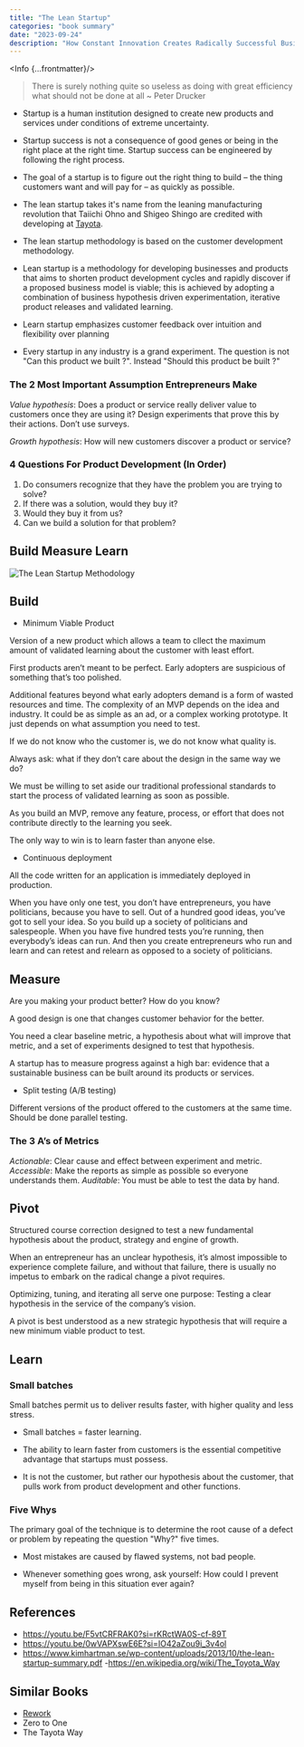 ```yaml
---
title: "The Lean Startup"
categories: "book summary"
date: "2023-09-24"
description: "How Constant Innovation Creates Radically Successful Businesses"
---
```


<Info {...frontmatter}/>


> There is surely nothing quite so useless as doing with great efficiency what should not be done at all ~ Peter Drucker


- Startup is a human institution designed to create new products and services under conditions of extreme uncertainty.

- Startup success is not a consequence of good genes or being in the right place at the right time. Startup success can be engineered by following the right process.

- The goal of a startup is to figure out the right thing to build – the thing customers want and will pay for – as quickly as possible.


- The lean startup takes it's name from the leaning manufacturing revolution that Taiichi Ohno and Shigeo Shingo are credited with developing at [Tayota](https://www.toyota-europe.com/about-us/toyota-vision-and-philosophy/toyota-production-system).

- The lean startup methodology is based on the customer development methodology.

- Lean startup is a methodology for developing businesses and products that aims to shorten product development cycles and rapidly discover if a proposed business model is viable; this is achieved by adopting a combination of business hypothesis driven experimentation, iterative product releases and validated learning.

- Learn startup emphasizes customer feedback over intuition and flexibility over planning

- Every startup in any industry is a grand experiment. The question is not "Can this product we built ?".  Instead "Should this product be built ?"


### The 2 Most Important Assumption Entrepreneurs Make

*Value hypothesis*: Does a product or service really deliver value to customers once they are using it? Design experiments that prove this by their actions. Don’t use surveys.

*Growth hypothesis*: How will new customers discover a product or service?


### 4 Questions For Product Development (In Order)
1. Do consumers recognize that they have the problem you are trying to solve?
2. If there was a solution, would they buy it?
3. Would they buy it from us?
4. Can we build a solution for that problem?


## Build Measure Learn

![The Lean Startup Methodology](https://theleanstartup.com/images/methodology_diagram.jpg "The Lean Startup Methodology")

## Build

- Minimum Viable Product

Version of a new product which allows a team to cllect the maximum amount of validated learning about the customer with least effort.

First products aren’t meant to be perfect. Early adopters are suspicious of something that’s too polished.

Additional features beyond what early adopters demand is a form of wasted resources and time.
The complexity of an MVP depends on the idea and industry. It could be as simple as an ad, or a complex working prototype. It just depends on what assumption you need to test.

If we do not know who the customer is, we do not know what quality is.

Always ask: what if they don’t care about the design in the same way we do?

We must be willing to set aside our traditional professional standards to start the process of validated learning as soon as possible.

As you build an MVP, remove any feature, process, or effort that does not contribute directly to the learning you seek.

The only way to win is to learn faster than anyone else.

- Continuous deployment 

All the code written for an application is immediately deployed in production.


When you have only one test, you don’t have entrepreneurs, you have politicians, because you have to sell. Out of a hundred good ideas, you’ve got to sell your idea. So you build up a society of politicians and salespeople. When you have five hundred tests you’re running, then everybody’s ideas can run. And then you create entrepreneurs who run and learn and can retest and relearn as opposed to a society of politicians.

## Measure

Are you making your product better? How do you know?

A good design is one that changes customer behavior for the better.

You need a clear baseline metric, a hypothesis about what will improve that metric, and a set of experiments designed to test that hypothesis.

A startup has to measure progress against a high bar: evidence that a sustainable business can be built around its products or services.


- Split testing (A/B testing)

Different versions of the product offered to the customers at the same time. Should be done parallel testing.


### The 3 A’s of Metrics

*Actionable*: Clear cause and effect between experiment and metric.
*Accessible*: Make the reports as simple as possible so everyone understands them.
*Auditable*: You must be able to test the data by hand.


## Pivot

Structured course correction designed to test a new fundamental hypothesis about the product, strategy and engine of growth.

When an entrepreneur has an unclear hypothesis, it’s almost impossible to experience complete failure, and without that failure, there is usually no impetus to embark on the radical change a pivot requires.

Optimizing, tuning, and iterating all serve one purpose: Testing a clear hypothesis in the service of the company’s vision.

A pivot is best understood as a new strategic hypothesis that will require a new minimum viable product to test.

## Learn

### Small batches

Small batches permit us to deliver results faster, with higher quality and less stress.

- Small batches = faster learning.

- The ability to learn faster from customers is the essential competitive advantage that startups must possess.

- It is not the customer, but rather our hypothesis about the customer, that pulls work from product development and other functions.

### Five Whys

The primary goal of the technique is to determine the root cause of a defect or problem by repeating the question "Why?" five times. 

- Most mistakes are caused by flawed systems, not bad people.

- Whenever something goes wrong, ask yourself: How could I prevent myself from being in this situation ever again?


## References

- https://youtu.be/F5vtCRFRAK0?si=rKRctWA0S-cf-89T
- https://youtu.be/0wVAPXswE6E?si=IO42aZou9i_3v4ol
- https://www.kimhartman.se/wp-content/uploads/2013/10/the-lean-startup-summary.pdf
-https://en.wikipedia.org/wiki/The_Toyota_Way

## Similar Books

- [Rework](./rework.md)
- Zero to One
- The Tayota Way